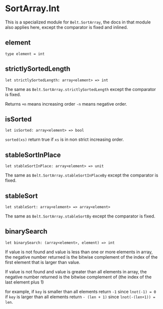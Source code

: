 # SortArray.Int

<Intro>

This is a specialized module for `Belt.SortArray`, the docs in that module also applies here, except the comparator is fixed and inlined.

</Intro>

## element

```res prelude
type element = int
```

## strictlySortedLength

```res sig
let strictlySortedLength: array<element> => int
```

The same as `Belt.SortArray.strictlySortedLength` except the comparator is fixed.

Returns `+n` means increasing order `-n` means negative order.

## isSorted

```res sig
let isSorted: array<element> => bool
```

`sorted(xs)` return true if `xs` is in non strict increasing order.

## stableSortInPlace

```res sig
let stableSortInPlace: array<element> => unit
```

The same as `Belt.SortArray.stableSortInPlaceBy` except the comparator is fixed.

## stableSort

```res sig
let stableSort: array<element> => array<element>
```

The same as `Belt.SortArray.stableSortBy` except the comparator is fixed.

## binarySearch

```res sig
let binarySearch: (array<element>, element) => int
```

If value is not found and value is less than one or more elements in array, the negative number returned is the bitwise complement of the index of the first element that is larger than value.

If value is not found and value is greater than all elements in array, the negative number returned is the bitwise complement of (the index of the last element plus 1)

for example, if `key` is smaller than all elements return `-1` since `lnot(-1) = 0` if `key` is larger than all elements return `- (len + 1)` since `lnot(-(len+1)) = len`.

